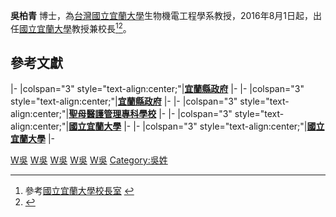 {{Infobox_officeholder
| name = 吳柏青
| image name = 
| order= <!-- 注释出：[[File:Niu_tw_mark.jpg|35px]] -->[[國立宜蘭大學|國立宜蘭大學]] 第5任 校長
| office= 
| term_start = 2016年8月1日
| term_end = 
| predecessor =  [[趙涵捷|趙涵捷]]
| successor =  
| order2= [[聖母醫護管理專科學校|聖母醫護管理專科學校]] 第3任 校長
| term_start2 = 2009年9月
| term_end2 = 2010年10月
| predecessor2 = [[陳建志|陳建志]]
| successor2 = [[陳友倫|陳友倫]]
| order3= <!-- 注释出：[[File:Yilan_County_seal.png|35px]] -->[[宜蘭縣政府|宜蘭縣政府]]農業局 末任 局長
| term_start3 = 2006年7月
| term_end3 = 2007年9月
| predecessor3 = [[簡坤永|簡坤永]]
| order4= <!-- 注释出：[[File:Yilan_County_seal.png|35px]] -->[[宜蘭縣政府|宜蘭縣政府]]農業處 首任 處長
| term_start4 = 2007年10月
| term_end4 = 2008年7月
| successor4 = [[陳福(台灣)|陳福]]
| period = 
| Sex = 男
| Native place = {{TWN}}
| date of birth = 
| place of birth =
| educate = 
*[[國立臺灣大學|國立臺灣大學]]農業工程學系機械組學士 
*[[美國|美國]][[堪薩斯州立大學|堪薩斯州立大學]]農業工程碩士 
*[[美國|美國]][[麻州大學|麻州大學]]食品工程博士 
*[[美國|美國]][[伊利諾大學|伊利諾大學]]農業工程學系博士後研究 
| past = 
*[[宜蘭縣|宜蘭縣]][[國立宜蘭大學|國立宜蘭大學]] [[校長|校長]] (2016/8/1-)
*[[宜蘭縣|宜蘭縣]][[國立宜蘭大學|國立宜蘭大學]]代理[[校長|校長]](2016/01-2016/03)
*[[宜蘭縣|宜蘭縣]][[國立宜蘭大學|國立宜蘭大學]]學術副校長 (2010/10-2016/01，2016/04-105/07)
*[[宜蘭縣|宜蘭縣]][[聖母醫護管理專科學校|聖母醫護管理專科學校]] [[校長|校長]] (2009/9-2010/10)
*[[宜蘭縣政府|宜蘭縣政府]]農業處長 (2007/10-2008/07)
*[[宜蘭縣政府|宜蘭縣政府]]農業局長 (2006/07-2007/09)
*[[宜蘭縣|宜蘭縣]][[國立宜蘭大學|國立宜蘭大學]]研發長 (2004/08-2006/07)
*[[宜蘭縣|宜蘭縣]][[國立宜蘭大學|國立宜蘭大學]]農業推廣委員會總幹事 (2004/08-2006/07)
*[[宜蘭縣|宜蘭縣]][[國立宜蘭大學|國立宜蘭大學]][[教授|教授]] (2004/08-2006/07，2008/08-2009/08，2010/10-)
*[[宜蘭縣|宜蘭縣]][[國立宜蘭大學|國立宜蘭技術學院]]學生事務處長 (2003/08-2004/07)
*[[宜蘭縣|宜蘭縣]][[國立宜蘭大學|國立宜蘭技術學院]]農業推廣委員會總幹事 (2001/08-2003/07)
*[[宜蘭縣|宜蘭縣]][[國立宜蘭大學|國立宜蘭技術學院]]研究發展處長 (1998/07-2003/07)
*[[宜蘭縣|宜蘭縣]][[國立宜蘭大學|國立宜蘭技術學院]][[教授|教授]] (1998/07-2004/07)
*[[宜蘭縣|宜蘭縣]][[國立宜蘭大學|國立宜蘭農工專科學校]]實習室主任 (1994/08-1998/07)
*[[宜蘭縣|宜蘭縣]][[國立宜蘭大學|國立宜蘭農工專科學校]][[教授|教授]] (1997/10-1998/07)
*[[宜蘭縣|宜蘭縣]][[國立宜蘭大學|國立宜蘭農工專科學校]]農業機械工程科主任 (1992/08-1994/07)
*[[宜蘭縣|宜蘭縣]][[國立宜蘭大學|國立宜蘭農工專科學校]][[副教授|副教授]] (1992/08-1997/10)
*[[美國|美國]][[伊利諾大學|伊利諾大學]]農業工程學系副研究員 (1991/02-1992/07)
*[[美國|美國]][[麻州大學|麻州大學]]食品工程學系研究助理 (1987/09-1991/01)
*[[美國|美國]][[堪薩斯州立大學|堪薩斯州立大學]]農業工程學系研究助理 (1985/09-1987/06)
*[[臺北市|臺北市]][[國立臺灣大學|國立臺灣大學]]農業機械工程學系助教 (1985/02-1985/07)
*[[臺北市|臺北市]][[國立臺灣大學|國立臺灣大學]]農業機械工程學系研究助理 (1983/09-1985/01)}}

'''吳柏青'''<!--{{BD|||||}}-->博士，為[[台灣|台灣]][[國立宜蘭大學|國立宜蘭大學]]生物機電工程學系教授，2016年8月1日起，出任[[國立宜蘭大學|國立宜蘭大學]]教授兼校長<ref>參考[http://www.niu.edu.tw/president/ 國立宜蘭大學校長室] {{Wayback|url=http://www.niu.edu.tw/president/ |date=20160816205640 }}</ref><ref>{{Cite web|title=校長簡歷 - 國立宜蘭大學 National Ilan University 全球資訊網|url=https://www.niu.edu.tw/files/11-1000-2467-1.php|accessdate=2019-10-03|work=www.niu.edu.tw|archive-date=2021-05-08|archive-url=https://web.archive.org/web/20210508135936/https://www.niu.edu.tw/files/11-1000-2467-1.php|dead-url=no}}</ref>。

==參考文獻==
<div class="references-small">
<references />
</div>

{{start box}}
{{s-gov}}
|-
|colspan="3" style="text-align:center;"|'''<!-- 注释出：[[File:Yilan_County_seal.png|35px]] -->[[宜蘭縣政府|宜蘭縣政府]]'''
|-
{{s-before|[[簡坤永|簡坤永]]}}
{{s-title|[[宜蘭縣政府|宜蘭縣政府]]農業局局長|2006年7月－2007年9月}}
{{s-after|末任}}
|-
|colspan="3" style="text-align:center;"|'''<!-- 注释出：[[File:Yilan_County_seal.png|35px]] -->[[宜蘭縣政府|宜蘭縣政府]]'''
|-
{{s-before|首任}}
{{s-title|[[宜蘭縣政府|宜蘭縣政府]]農業處處長|2007年10月－2008年7月}}
{{s-after|[[陳福(台灣)|陳福]]}}
{{s-edu}}
|-
|colspan="3" style="text-align:center;"|'''[[聖母醫護管理專科學校|聖母醫護管理專科學校]]'''
|-
{{s-before|[[陳建志|陳建志]]}}
{{s-title|[[聖母醫護管理專科學校|聖母醫護管理專科學校]]校長|2009年9月－2010年10月}}
{{s-after|[[陳友倫|陳友倫]]}}
|-
|colspan="3" style="text-align:center;"|'''<!-- 注释出：[[File:Niu_tw_mark.jpg|35px]] -->[[國立宜蘭大學|國立宜蘭大學]]'''
|-
{{s-before|[[趙涵捷|趙涵捷]]}}
{{s-title|[[國立宜蘭大學|國立宜蘭大學]]校長|(代理)<br />2016年1月19日－2016年3月31日}}
{{s-after|[[陳威戎|陳威戎]] (代理)}}
|-
|colspan="3" style="text-align:center;"|'''<!-- 注释出：[[File:Niu_tw_mark.jpg|35px]] -->[[國立宜蘭大學|國立宜蘭大學]]'''
|-
{{s-before|[[陳威戎|陳威戎]] (代理)}}
{{s-title|[[國立宜蘭大學|國立宜蘭大學]]校長|2016年8月1日－}}
{{s-after|現任}}{{end box}}

[[Category:國立臺灣大學生物資源暨農學院校友|W吳]]
[[Category:國立宜蘭大學教授|W吳]]
[[Category:國立宜蘭大學校長|W吳]]
[[Category:堪薩斯州立大學校友|W吳]]
[[Category:麻州大學校友|W吳]]
[[Category:吳姓|Category:吳姓]]